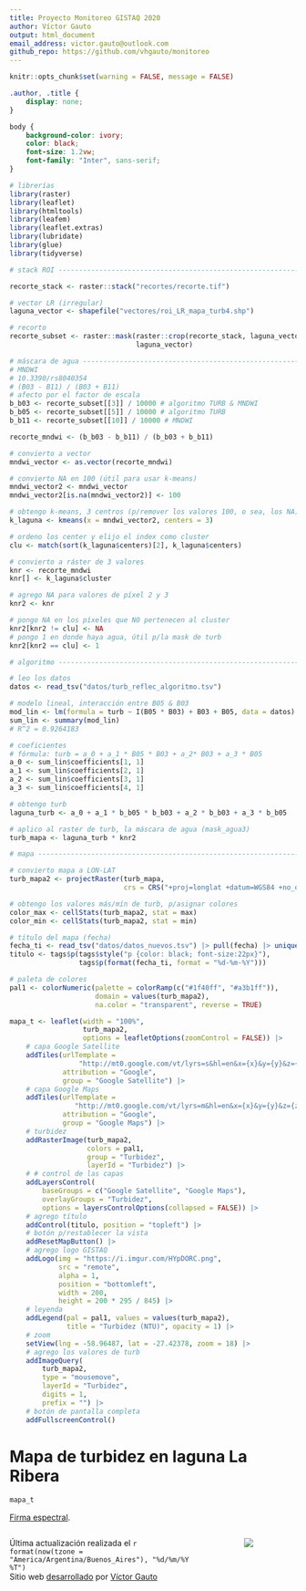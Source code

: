 ```yaml
---
title: Proyecto Monitoreo GISTAQ 2020
author: Víctor Gauto
output: html_document
email_address: victor.gauto@outlook.com
github_repo: https://github.com/vhgauto/monitoreo
---
```


<link rel="preconnect" href="https://fonts.googleapis.com">
<link rel="preconnect" href="https://fonts.gstatic.com" crossorigin>
<link href="https://fonts.googleapis.com/css2?family=Inter:wght@300&family=Lato&display=swap" rel="stylesheet">


```r
knitr::opts_chunk$set(warning = FALSE, message = FALSE)
```

```css
.author, .title {
    display: none;
}

body {
    background-color: ivory;
    color: black;
    font-size: 1.2vw;
    font-family: "Inter", sans-serif;
}

```

```r
# librerías
library(raster)
library(leaflet)
library(htmltools)
library(leafem)
library(leaflet.extras)
library(lubridate)
library(glue)
library(tidyverse)

# stack ROI ---------------------------------------------------------------

recorte_stack <- raster::stack("recortes/recorte.tif")

# vector LR (irregular)
laguna_vector <- shapefile("vectores/roi_LR_mapa_turb4.shp")

# recorto
recorte_subset <- raster::mask(raster::crop(recorte_stack, laguna_vector),
                               laguna_vector)

# máscara de agua ---------------------------------------------------------
# MNDWI
# 10.3390/rs8040354
# (B03 - B11) / (B03 + B11)
# afecto por el factor de escala
b_b03 <- recorte_subset[[3]] / 10000 # algoritmo TURB & MNDWI
b_b05 <- recorte_subset[[5]] / 10000 # algoritmo TURB
b_b11 <- recorte_subset[[10]] / 10000 # MNDWI

recorte_mndwi <- (b_b03 - b_b11) / (b_b03 + b_b11)

# convierto a vector
mndwi_vector <- as.vector(recorte_mndwi)

# convierto NA en 100 (útil para usar k-means)
mndwi_vector2 <- mndwi_vector
mndwi_vector2[is.na(mndwi_vector2)] <- 100

# obtengo k-means, 3 centros (p/remover los valores 100, o sea, los NA)
k_laguna <- kmeans(x = mndwi_vector2, centers = 3)

# ordeno los center y elijo el index como cluster
clu <- match(sort(k_laguna$centers)[2], k_laguna$centers)

# convierto a ráster de 3 valores
knr <- recorte_mndwi
knr[] <- k_laguna$cluster

# agrego NA para valores de píxel 2 y 3
knr2 <- knr

# pongo NA en los píxeles que NO pertenecen al cluster
knr2[knr2 != clu] <- NA
# pongo 1 en donde haya agua, útil p/la mask de turb
knr2[knr2 == clu] <- 1

# algoritmo ---------------------------------------------------------------

# leo los datos
datos <- read_tsv("datos/turb_reflec_algoritmo.tsv")

# modelo lineal, interacción entre B05 & B03
mod_lin <- lm(formula = turb ~ I(B05 * B03) + B03 + B05, data = datos)
sum_lin <- summary(mod_lin)
# R^2 = 0.9264183

# coeficientes
# fórmula: turb = a_0 + a_1 * B05 * B03 + a_2* B03 + a_3 * B05
a_0 <- sum_lin$coefficients[1, 1]
a_1 <- sum_lin$coefficients[2, 1]
a_2 <- sum_lin$coefficients[3, 1]
a_3 <- sum_lin$coefficients[4, 1]

# obtengo turb
laguna_turb <- a_0 + a_1 * b_b05 * b_b03 + a_2 * b_b03 + a_3 * b_b05

# aplico al raster de turb, la máscara de agua (mask_agua3)
turb_mapa <- laguna_turb * knr2

# mapa --------------------------------------------------------------------

# convierto mapa a LON-LAT
turb_mapa2 <- projectRaster(turb_mapa,
                            crs = CRS("+proj=longlat +datum=WGS84 +no_defs"))

# obtengo los valores más/mín de turb, p/asignar colores
color_max <- cellStats(turb_mapa2, stat = max)
color_min <- cellStats(turb_mapa2, stat = min)

# título del mapa (fecha)
fecha_ti <- read_tsv("datos/datos_nuevos.tsv") |> pull(fecha) |> unique()
titulo <- tags$p(tags$style("p {color: black; font-size:22px}"),
                 tags$p(format(fecha_ti, format = "%d-%m-%Y")))

# paleta de colores
pal1 <- colorNumeric(palette = colorRamp(c("#1f40ff", "#a3b1ff")),
                     domain = values(turb_mapa2),
                     na.color = "transparent", reverse = TRUE)

mapa_t <- leaflet(width = "100%",
                  turb_mapa2,
                  options = leafletOptions(zoomControl = FALSE)) |>
    # capa Google Satellite
    addTiles(urlTemplate =
                 "http://mt0.google.com/vt/lyrs=s&hl=en&x={x}&y={y}&z={z}",
             attribution = "Google",
             group = "Google Satellite") |>
    # capa Google Maps
    addTiles(urlTemplate =
                "http://mt0.google.com/vt/lyrs=m&hl=en&x={x}&y={y}&z={z}",
             attribution = "Google",
             group = "Google Maps") |>
    # turbidez
    addRasterImage(turb_mapa2,
                   colors = pal1,
                   group = "Turbidez",
                   layerId = "Turbidez") |>
    # # control de las capas
    addLayersControl(
        baseGroups = c("Google Satellite", "Google Maps"),
        overlayGroups = "Turbidez",
        options = layersControlOptions(collapsed = FALSE)) |>
    # agrego título
    addControl(titulo, position = "topleft") |>
    # botón p/restablecer la vista
    addResetMapButton() |>
    # agrego logo GISTAQ
    addLogo(img = "https://i.imgur.com/HYpDORC.png",
            src = "remote",
            alpha = 1,
            position = "bottomleft",
            width = 200,
            height = 200 * 295 / 845) |>
    # leyenda
    addLegend(pal = pal1, values = values(turb_mapa2),
              title = "Turbidez (NTU)", opacity = 1) |>
    # zoom
    setView(lng = -58.96487, lat = -27.42378, zoom = 18) |>
    # agrego los valores de turb
    addImageQuery(
        turb_mapa2,
        type = "mousemove",
        layerId = "Turbidez",
        digits = 1,
        prefix = "") |>
    # botón de pantalla completa
    addFullscreenControl()

```

# Mapa de turbidez en laguna La Ribera

```r
mapa_t
```

[Firma espectral](https://raw.githubusercontent.com/vhgauto/monitoreo/main/figuras/firma.png){target="_blank"}.

:::: {.columns}

::: {.column width="70%"}
Última actualización realizada el `r format(now(tzone = "America/Argentina/Buenos_Aires"), "%d/%m/%Y %T")`  
Sitio web [desarrollado](`r rmarkdown::metadata$github_repo`){target="_blank"} por [Víctor Gauto](mailto:`r rmarkdown::metadata$email_address`){target="_blank"}
:::

::: {.column width="10%"}

:::

::: {.column width="20%"}

[![](extras/gistaq_logo.png)](https://www.facebook.com/GISTAQ){fig-align="right" height=10% target="_blank"}

:::

::::
